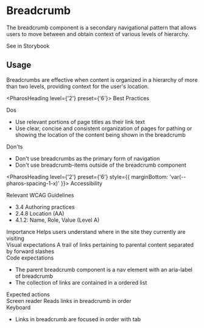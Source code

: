 # Breadcrumb

<div style={{ marginBottom: 'var(--pharos-spacing-5-x)' }}>
  <p style={{ fontSize: 'var(--pharos-type-scale-6)', lineHeight: '2rem' }}>
    The breadcrumb component is a secondary navigational pattern that allows users to move between
    and obtain context of various levels of hierarchy.
  </p>
  <PharosLink href="#" target="_blank">
    See in Storybook
  </PharosLink>
</div>

## Usage

<div style={{ marginBottom: 'var(--pharos-spacing-3-x)' }}>
  <p>
    Breadcrumbs are effective when content is organized in a hierarchy of more than two levels,
    providing context for the user's location.
  </p>
</div>

<PharosHeading level={'2'} preset={'6'}>
  Best Practices
</PharosHeading>

<div style={{ marginBottom: 'var(--pharos-spacing-5-x)' }}>
  <div style={{ marginBottom: 'var(--pharos-spacing-3-x)' }}>
    <PharosHeading level={'3'} preset={'2'}>
      Dos
    </PharosHeading>
    <ul>
      <li>Use relevant portions of page titles as their link text</li>
      <li>
        Use clear, concise and consistent organization of pages for pathing or showing the location
        of the content being shown in the breadcrumb
      </li>
    </ul>
  </div>
  <div>
    <PharosHeading level={'3'} preset={'2'}>
      Don'ts
    </PharosHeading>
    <ul>
      <li>Don't use breadcrumbs as the primary form of navigation</li>
      <li>Don't use breadcrumb-items outside of the breadcrumb component</li>
    </ul>
  </div>
</div>

<PharosHeading level={'2'} preset={'6'} style={{ marginBottom: 'var(--pharos-spacing-1-x)' }}>
  Accessibility
</PharosHeading>

<div style={{ marginBottom: 'var(--pharos-spacing-3-x)' }}>
  <PharosHeading level={'3'} preset={'2'}>
    Relevant WCAG Guidelines
  </PharosHeading>
  <ul style={{ marginBottom: 'var(--pharos-spacing-1-x)' }}>
    <li>
      <PharosLink href="https://www.w3.org/TR/wai-aria-practices/#breadcrumb">
        3.4 Authoring practices
      </PharosLink>
    </li>
    <li>
      <PharosLink href="https://www.w3.org/WAI/WCAG21/Understanding/location.html">
        2.4.8 Location (AA)
      </PharosLink>
    </li>
    <li>
      <PharosLink href="https://www.w3.org/WAI/WCAG21/Understanding/name-role-value.html">
        4.1.2: Name, Role, Value (Level A)
      </PharosLink>
    </li>
  </ul>
</div>
<div style={{ marginBottom: 'var(--pharos-spacing-3-x)' }}>
  <PharosHeading level={'3'} preset={'2'}>
    Importance
  </PharosHeading>
  Helps users understand where in the site they currently are visiting
</div>
<div style={{ marginBottom: 'var(--pharos-spacing-3-x)' }}>
  <PharosHeading level={'3'} preset={'2'}>
    Visual expectations
  </PharosHeading>
  A trail of links pertaining to parental content separated by forward slashes
</div>
<div style={{ marginBottom: 'var(--pharos-spacing-3-x)' }}>
  <PharosHeading level={'3'} preset={'2'}>
    Code expectations
  </PharosHeading>
  <ul>
    <li>The parent breadcrumb component is a nav element with an aria-label of breadcrumb</li>
    <li>The collection of links are contained in a ordered list</li>
  </ul>
</div>
<div>
  <PharosHeading level={'3'} preset={'2'}>
    Expected actions
  </PharosHeading>
  <div style={{ marginBottom: 'var(--pharos-spacing-1-x)' }}>
    <PharosHeading level={'4'} preset={'1--bold'}>
      Screen reader
    </PharosHeading>
    Reads links in breadcrumb in order
  </div>
  <PharosHeading level={'4'} preset={'1--bold'}>
    Keyboard
  </PharosHeading>
  <ul>
    <li>Links in breadcrumb are focused in order with tab</li>
  </ul>
</div>
